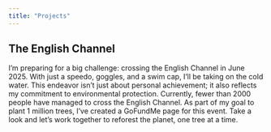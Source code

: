 ```yaml
---
title: "Projects"
---
```


## The English Channel

I'm preparing for a big challenge: crossing the English Channel in June 2025. With just a speedo, goggles, and a swim cap, I'll be taking on the cold water. This endeavor isn't just about personal achievement; it also reflects my commitment to environmental protection. Currently, fewer than 2000 people have managed to cross the English Channel. As part of my goal to plant 1 million trees, I've created a GoFundMe page for this event. Take a look and let's work together to reforest the planet, one tree at a time.